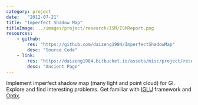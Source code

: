 ```yaml
---
category: project
date:   "2012-07-21"
title: "Imperfect Shadow Map"
titleImage: ../images/project/research/ISM/ISMReport.png
resources:
    - github: 
        res: "https://github.com/daizeng1984/ImperfectShadowMap"
        desc: "Source Code"
    - link:
        res: "https://daizeng1984.bitbucket.io/assets/misc/project/research/ISM/ISMReport.html"
        desc: "Ancient Page"
---
```


Implement imperfect shadow map (many light and point cloud) for GI. Explore and find interesting problems. Get familiar with [IGLU](http://cwyman.org/code/iglu_0.5.0.zip) framework and [Optix](https://developer.nvidia.com/optix).
